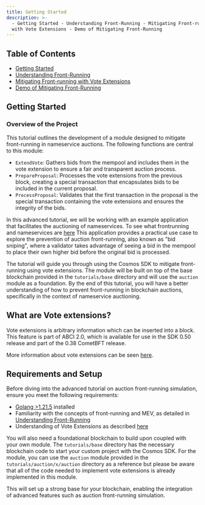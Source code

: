```yaml
---
title: Getting Started
description: >-
  - Getting Started - Understanding Front-Running - Mitigating Front-running
  with Vote Extensions - Demo of Mitigating Front-Running
---
```


## Table of Contents

- [Getting Started](#overview-of-the-project)
- [Understanding Front-Running](01-understanding-frontrunning.md)
- [Mitigating Front-running with Vote Extensions](02-mitigating-front-running-with-vote-extensions.md)
- [Demo of Mitigating Front-Running](03-demo-of-mitigating-front-running.md)

## Getting Started

### Overview of the Project

This tutorial outlines the development of a module designed to mitigate front-running in nameservice auctions. The following functions are central to this module:

- `ExtendVote`: Gathers bids from the mempool and includes them in the vote extension to ensure a fair and transparent auction process.
- `PrepareProposal`: Processes the vote extensions from the previous block, creating a special transaction that encapsulates bids to be included in the current proposal.
- `ProcessProposal`: Validates that the first transaction in the proposal is the special transaction containing the vote extensions and ensures the integrity of the bids.

In this advanced tutorial, we will be working with an example application that facilitates the auctioning of nameservices. To see what frontrunning and nameservices are [here](01-understanding-frontrunning.md) This application provides a practical use case to explore the prevention of auction front-running, also known as "bid sniping", where a validator takes advantage of seeing a bid in the mempool to place their own higher bid before the original bid is processed.

The tutorial will guide you through using the Cosmos SDK to mitigate front-running using vote extensions. The module will be built on top of the base blockchain provided in the `tutorials/base` directory and will use the `auction` module as a foundation. By the end of this tutorial, you will have a better understanding of how to prevent front-running in blockchain auctions, specifically in the context of nameservice auctioning.

## What are Vote extensions?

Vote extensions is arbitrary information which can be inserted into a block. This feature is part of ABCI 2.0, which is available for use in the SDK 0.50 release and part of the 0.38 CometBFT release.

More information about vote extensions can be seen [here](https://docs.cosmos.network/main/build/abci/vote-extensions).

## Requirements and Setup

Before diving into the advanced tutorial on auction front-running simulation, ensure you meet the following requirements:

- [Golang >1.21.5](https://golang.org/doc/install) installed
- Familiarity with the concepts of front-running and MEV, as detailed in [Understanding Front-Running](01-understanding-frontrunning.md)
- Understanding of Vote Extensions as described [here](https://docs.cosmos.network/main/build/abci/vote-extensions)

You will also need a foundational blockchain to build upon coupled with your own module. The `tutorials/base` directory has the necessary blockchain code to start your custom project with the Cosmos SDK. For the module, you can use the `auction` module provided in the `tutorials/auction/x/auction` directory as a reference but please be aware that all of the code needed to implement vote extensions is already implemented in this module.

This will set up a strong base for your blockchain, enabling the integration of advanced features such as auction front-running simulation.
